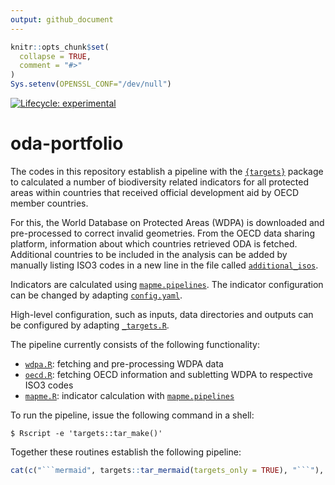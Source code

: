 ```yaml
---
output: github_document
---
```


<!-- README.md is generated from README.Rmd. Please edit that file -->

```r
knitr::opts_chunk$set(
  collapse = TRUE,
  comment = "#>"
)
Sys.setenv(OPENSSL_CONF="/dev/null")
```

<!-- badges: start -->
[![Lifecycle: experimental](https://img.shields.io/badge/lifecycle-experimental-orange.svg)](https://www.tidyverse.org/lifecycle/#experimental)
<!-- badges: end -->

# oda-portfolio

The codes in this repository establish a pipeline with the [`{targets}`](https://books.ropensci.org/targets/) package
to calculated a number of biodiversity related indicators for all protected 
areas within countries that received official development aid by OECD member 
countries.

For this, the World Database on Protected Areas (WDPA) is downloaded and pre-processed
to correct invalid geometries. From the OECD data sharing platform, information
about which countries retrieved ODA is fetched. Additional countries to be included
in the analysis can be added by manually listing ISO3 codes in a new line in the 
file called [`additional_isos`](additional_isos). 

Indicators are calculated using [`mapme.pipelines`](https://github.com/mapme-initiative/mapme.pipelines).
The indicator configuration can be changed by adapting [`config.yaml`](config.yaml). 

High-level configuration, such as inputs, data directories and outputs can be
configured by adapting [`_targets.R`](_targets.R).

The pipeline currently consists of the following functionality:

- [`wdpa.R`](R/wdpa.R): fetching and pre-processing WDPA data
- [`oecd.R`](R/oecd.R): fetching OECD information and subletting WDPA to respective ISO3 codes
- [`mapme.R`](R/mapme.R): indicator calculation with [`mapme.pipelines`](https://github.com/mapme-initiative/mapme.pipelines)

To run the pipeline, issue the following command in a shell:

```shell
$ Rscript -e 'targets::tar_make()'
```

Together these routines establish the following pipeline:

```r
cat(c("```mermaid", targets::tar_mermaid(targets_only = TRUE), "```"), sep = "\n")
```



